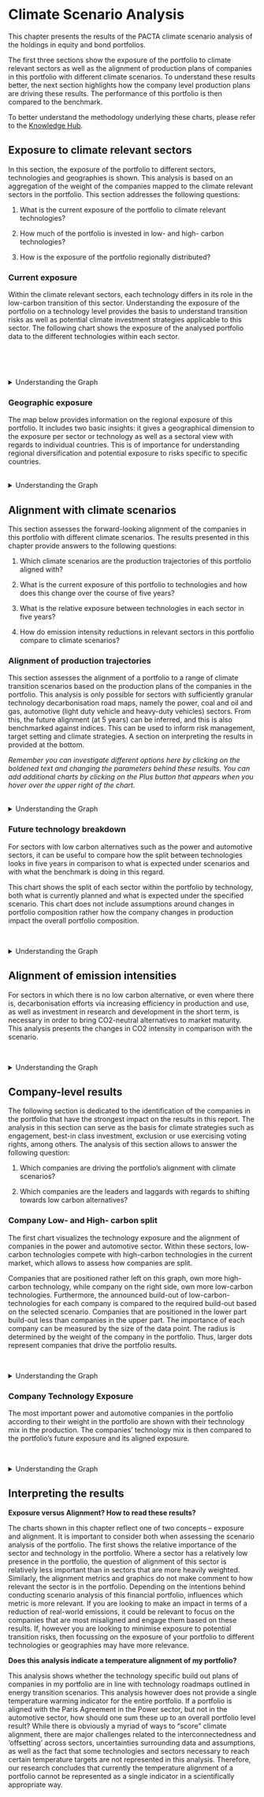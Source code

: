 # Climate Scenario Analysis

This chapter presents the results of the PACTA climate scenario analysis of the holdings in equity and bond portfolios.

The first three sections show the exposure of the portfolio to climate relevant sectors as well as the alignment of production plans of companies in this portfolio with different climate scenarios. To understand these results better, the next section highlights how the company level production plans are driving these results. The performance of this portfolio is then compared to the benchmark. 

To better understand the methodology underlying these charts, please refer to the [Knowledge Hub](https://rmi.gitbook.io/pacta-knowledge-hub/methodology-and-data/methodology){target="_blank"}.




## Exposure to climate relevant sectors

In this section, the exposure of the portfolio to different sectors, technologies and geographies is shown. This analysis is based on an aggregation of the weight of the companies mapped to the climate relevant sectors in the portfolio. This section addresses the following questions:

1. What is the current exposure of the portfolio to climate relevant technologies?  

2. How much of the portfolio is invested in low- and high- carbon technologies?  

3. How is the exposure of the portfolio regionally distributed?  


### Current exposure

Within the climate relevant sectors, each technology differs in its role in the low-carbon transition of this sector. Understanding the exposure of the portfolio on a technology level provides the basis to understand transition risks as well as potential climate investment strategies applicable to this sector. The following chart shows the exposure of the analysed portfolio data to the different technologies within each sector.

<div id="techexposure_equity" class="has_optbar donotremove">
</div>
<br>
<div id="techexposure_bonds" class="has_optbar donotremove">

</div>
<br>

<details>
<summary> Understanding the Graph </summary>
<div class="method">
<p>For each sector, there are two views that can be seen in this chart. The first show the technology mix as a % of assets under management. This represents the percentage of the portfolio in these sectors and technologies. The second option shows the technology breakdown of the sector. The green line underneath the bars represents the portfolio of the sector in low carbon technologies. The second bar shows the benchmark which can be changed by clicking on the benchmark text. An option also exists to subset the results by an alternative equity market for the equity portfolio.  </p>
</div>
</details>




### Geographic exposure

The map below provides information on the regional exposure of this portfolio. It includes two basic insights: it gives a geographical dimension to the exposure per sector or technology as well as a sectoral view with regards to individual countries. This is of importance for understanding regional diversification and potential exposure to risks specific to specific countries.

<div id="map_equity" class="has_optbar donotremove">
</div>
<br>
<div id="map_bonds" class="has_optbar donotremove">
</div>

<details>
<summary> Understanding the Graph </summary>
<div class="method">
<p>The colour shading shows the production of a specific technology in the respective country. This is possible as the asset-level data for all companies in the portfolio includes information about the geographical location of each asset. The production capacities in each country are aggregated by weighting the contributions of each company by their weight in the portfolio.</p>
</div>
</details>




## Alignment with climate scenarios

This section assesses the forward-looking alignment of the companies in this portfolio with different climate scenarios. The results presented in this chapter provide answers to the following questions:

1. Which climate scenarios are the production trajectories of this portfolio aligned with?  

2. What is the current exposure of this portfolio to technologies and how does this change over the course of five years?  

3. What is the relative exposure between technologies in each sector in five years?

4. How do emission intensity reductions in relevant sectors in this portfolio compare to climate scenarios?  



### Alignment of production trajectories

This section assesses the alignment of a portfolio to a range of climate transition scenarios based on the production plans of the companies in the portfolio. This analysis is only possible for sectors with sufficiently granular technology decarbonisation road maps, namely the power, coal and oil and gas, automotive (light duty vehicle and heavy-duty vehicles) sectors. From this, the future alignment (at 5 years) can be inferred, and this is also benchmarked against indices. This can be used to inform risk management, target setting and climate strategies. A section on interpreting the results in provided at the bottom.  


_Remember you can investigate different options here by clicking on the boldened text and changing the parameters behind these results. You can add additional charts by clicking on the Plus button that appears when you hover over the upper right of the chart._

<div id="trajectory_alignment_equity" class="has_optbar donotremove">
</div>
<br>
<div id="trajectory_alignment_bonds" class="has_optbar donotremove">
</div>

<details>
<summary> Understanding the Graph </summary>
<div class="method">
<p>The solid line indicates the development of the production in the selected technology for the next 5 years. The coloured areas indicate the required chance of production according to different climate scenarios. The dashed area represents the chosen benchmark scaled to the starting point of the portfolio.
The benchmark, allocation method and equity market can be changed by clicking on the boldened values. 
</p>
</div>
</details>



### Future technology breakdown

For sectors with low carbon alternatives such as the power and automotive sectors, it can be useful to compare how the split between technologies looks in five years in comparison to what is expected under scenarios and with what the benchmark is doing in this regard.

This chart shows the split of each sector within the portfolio by technology, both what is currently planned and what is expected under the specified scenario. This chart does not include assumptions around changes in portfolio composition rather how the company changes in production impact the overall portfolio composition. 


<div id="techexposure_future_equity" class="has_optbar donotremove">
</div>

<br>

<div id="techexposure_future_bonds" class="has_optbar donotremove">
</div>


<details>
<summary> Understanding the Graph </summary>
<div class="method">
<p>This chart shows the split between technologies in each sector expected within the portfolio in five years. It also shows what this split if the companies in the portfolio were to align with the scenario. Additionally, it shows this information for the benchmark and for the benchmark if the benchmark portfolio were also to align with the scenario.  

This chart assumes no changes in portfolio allocation over time.

For the sectors with low carbon alternatives, one can see how the exposure to low and high carbon technologies compares. For the fossil fuel sector, production has been converted to GJ to allow comparison between the three fuel types. The comparison between the fuels is provided for reference. 
</p>
</div>
</details>


## Alignment of emission intensities

For sectors in which there is no low carbon alternative, or even where there is, decarbonisation efforts via increasing efficiency in production and use, as well as investment in research and development in the short term, is necessary in order to bring CO2-neutral alternatives to market maturity. This analysis presents the changes in CO2 intensity in comparison with the scenario. 

<div id="emissions_time_line_equity" class="has_optbar donotremove">
</div>

<br>

<div id="emissions_time_line_bonds" class="has_optbar donotremove">
</div>

<details>
<summary> Understanding the Graph </summary>
<div class="method">
<p>The chart uses the current emissions intensity of companies within the portfolio as a starting point and shows how this expected to develop over the next five years based on the plans of the company and what would be expected under the scenario. </p>
</div>
</details>



## Company-level results

The following section is dedicated to the identification of the companies in the portfolio that have the strongest impact on the results in this report. The analysis in this section can serve as the basis for climate strategies such as engagement, best-in class investment, exclusion or use exercising voting rights, among others. The analysis of this section allows to answer the following question:

1.	Which companies are driving the portfolio’s alignment with climate scenarios?

2.	Which companies are the leaders and laggards with regards to shifting towards low carbon alternatives?


### Company Low- and High- carbon split


The first chart visualizes the technology exposure and the alignment of companies in the power and automotive sector. Within these sectors, low-carbon technologies compete with high-carbon technologies in the current market, which allows to assess how companies are split. 

Companies that are positioned rather left on this graph, own more high-carbon technology, while company on the right side, own more low-carbon technologies. Furthermore, the announced build-out of low-carbon-technologies for each company is compared to the required build-out based on the selected scenario. Companies that are positioned in the lower part build-out less than companies in the upper part. The importance of each company can be measured by the size of the data point. The radius is determined by the weight of the company in the portfolio. Thus, larger dots represent companies that drive the portfolio results.


<div id="company_bubble_equity" class="has_optbar donotremove">
</div>

<br>

<div id="company_bubble_bonds" class="has_optbar donotremove">
</div>


<details>
<summary> Understanding the Graph </summary>
<div class="method">
<p>The visualization combines current technology mix (x-axis) and alignment information (y-axis) for all invested companies in the chosen sector. Dots positioned further to the right represent companies that have a larger share of low carbon technologies. Dots positioned further up indicate that companies have more ambitious build-out plans in low carbon technologies. The size of the dots represents the weight of the company in the portfolio. 

Please note, for the corporate bond portfolio, the results are provided at debt ticker level. This is because a single debt ticker could be associated with multiple companies.
</p>
</div>
</details>


### Company Technology Exposure

The most important power and automotive companies in the portfolio according to their weight in the portfolio are shown with their technology mix in the production. The companies’ technology mix is then compared to the portfolio’s future exposure and its aligned exposure. 



<div id="stackedbars_key_drivers_equity" class="has_optbar donotremove">
</div>

<br>

<div id="stackedbars_key_drivers_bonds" class="has_optbar donotremove">
</div>

<details>
<summary> Understanding the Graph </summary>
<div class="method">
<p>This chart shows the breakdown of each company’s production capacity in each sector by technology. This is compared to the portfolio, benchmarks and this portfolio if it were to be aligned with the selected scenario. Companies that have higher exposure to a technology than the portfolio drive the exposure of the portfolio to this technology up. 

Please note, for the corporate bond portfolio, the results are provided at debt ticker level. This is because a single debt ticker could be associated with multiple companies.
</p>
</div>
</details>


## Interpreting the results

**Exposure versus Alignment? How to read these results?** 

The charts shown in this chapter reflect one of two concepts – exposure and alignment. It is important to consider both when assessing the scenario analysis of the portfolio. The first shows the relative importance of the sector and technology in the portfolio. Where a sector has a relatively low presence in the portfolio, the question of alignment of this sector is relatively less important than in sectors that are more heavily weighted. Similarly, the alignment metrics and graphics do not make comment to how relevant the sector is in the portfolio. Depending on the intentions behind conducting scenario analysis of this financial portfolio, influences which metric is more relevant. If you are looking to make an impact in terms of a reduction of real-world emissions, it could be relevant to focus on the companies that are most misaligned and engage them based on these results. If, however you are looking to minimise exposure to potential transition risks, then focussing on the exposure of your portfolio to different technologies or geographies may have more relevance. 

**Does this analysis indicate a temperature alignment of my portfolio?** 

This analysis shows whether the technology specific build out plans of companies in my portfolio are in line with technology roadmaps outlined in energy transition scenarios. This analysis however does not provide a single temperature warming indicator for the entire portfolio. If a portfolio is aligned with the Paris Agreement in the Power sector, but not in the automotive sector, how should one sum these up to an overall portfolio level result? While there is obviously a myriad of ways to “score” climate alignment, there are major challenges related to the interconnectedness and 'offsetting' across sectors, uncertainties surrounding data and assumptions, as well as the fact that some technologies and sectors necessary to reach certain temperature targets are not represented in this analysis. Therefore, our research concludes that currently the temperature alignment of a portfolio cannot be represented as a single indicator in a scientifically appropriate way. 

